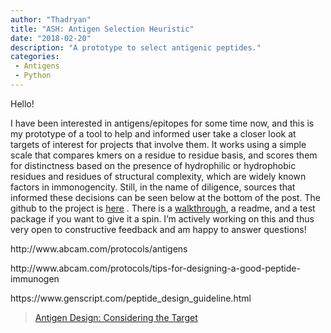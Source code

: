 ```yaml
---
author: "Thadryan"
title: "ASH: Antigen Selection Heuristic"
date: "2018-02-20"
description: "A prototype to select antigenic peptides."
categories:
 - Antigens
 - Python
---
```


Hello!

I have been interested in antigens/epitopes for some time now, and this is my prototype of a tool to help and informed user take a closer look at targets of interest for projects that involve them. It works using a simple scale that compares kmers on a residue to residue basis, and scores them for distinctness based on the presence of hydrophilic or hydrophobic residues and residues of structural complexity, which are widely known factors in immonogencity. Still, in the name of diligence, sources that informed these decisions can be seen below at the bottom of the post. The github to the project is [here](https://github.com/sweeney-th/Portfolio/tree/master/ASH) . There is a [walkthrough](https://github.com/sweeney-th/Portfolio/blob/master/ASH/documentation/ASH_demo.ipynb), a readme, and a test package if you want to give it a spin. I'm actively working on this and thus very open to constructive feedback and am happy to answer questions!

http://www.abcam.com/protocols/antigens

http://www.abcam.com/protocols/tips-for-designing-a-good-peptide-immunogen

https://www.genscript.com/peptide\_design\_guideline.html

<blockquote class="wp-embedded-content" data-secret="ARRsI3a4hm">
  <p>
    <a href="https://mainebiotechnology.com/antigen-design-considering-target/">Antigen Design: Considering the Target</a>
  </p>
</blockquote>